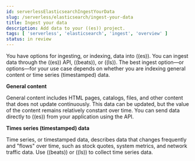 ```yaml
---
id: serverlessElasticsearchIngestYourData
slug: /serverless/elasticsearch/ingest-your-data
title: Ingest your data
description: Add data to your ((es)) project.
tags: [ 'serverless', 'elasticsearch', 'ingest', 'overview' ]
status: in review
---
```


<DocBadge template="technical preview" />
You have options for ingesting, or indexing, data into ((es)).
You can ingest data through the <DocLink id="serverlessElasticsearchIngestDataThroughApi">((es)) API</DocLink>,
<DocLink id="serverlessElasticsearchIngestDataThroughBeats">((beats))</DocLink>, or
<DocLink id="serverlessElasticsearchIngestDataThroughLogstash">((ls))</DocLink>.
The best ingest option—or options—for your use case depends on whether you are indexing general content or time series (timestamped) data.

**General content**

General content includes HTML pages, catalogs, files, and other content that does not update continuously.
This data can be updated, but the value of the content remains relatively constant over time.
You can send data directly to ((es)) from your application using the API.

**Times series (timestamped) data**

Time series, or timestamped data, describes data that changes frequently and "flows" over time, such as stock quotes, system metrics, and network traffic data.
Use ((beats)) or ((ls)) to collect time series data.
